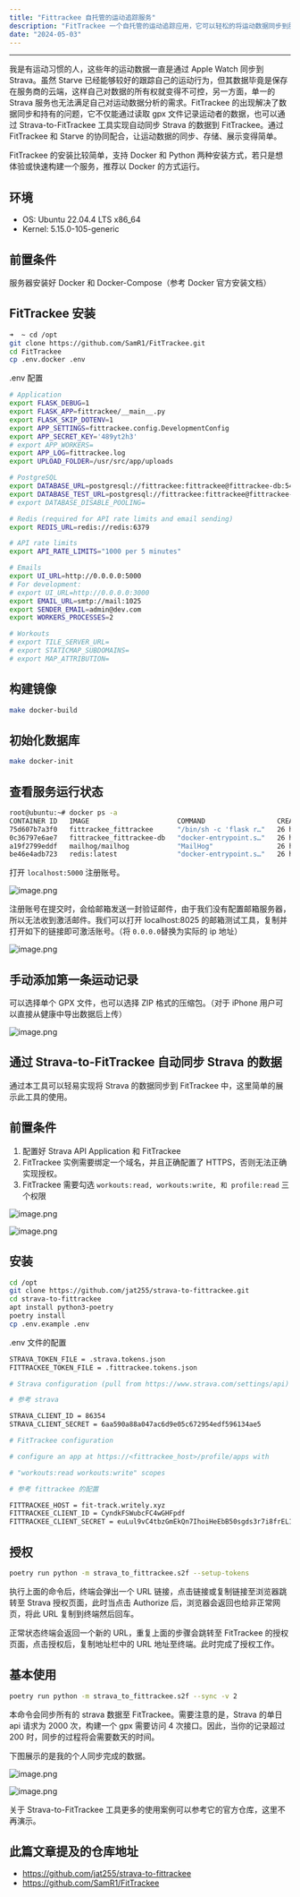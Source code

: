 ```yaml
---
title: "Fittrackee 自托管的运动追踪服务"
description: "FitTrackee 一个自托管的运动追踪应用，它可以轻松的将运动数据同步到服务器，并可以通过 strava 自动同步 Apple watch 和 Garmin 的运动数据📊。"
date: "2024-05-03"
---
```



---

我是有运动习惯的人，这些年的运动数据一直是通过 Apple Watch 同步到 Strava。虽然 Starve 已经能够较好的跟踪自己的运动行为，但其数据毕竟是保存在服务商的云端，这样自己对数据的所有权就变得不可控，另一方面，单一的 Strava 服务也无法满足自己对运动数据分析的需求。FitTrackee 的出现解决了数据同步和持有的问题，它不仅能通过读取 gpx 文件记录运动者的数据，也可以通过 Strava-to-FitTrackee 工具实现自动同步 Strava 的数据到 FitTrackee。通过 FitTrackee 和 Starve 的协同配合，让运动数据的同步、存储、展示变得简单。

FitTrackee 的安装比较简单，支持 Docker 和 Python 两种安装方式，若只是想体验或快速构建一个服务，推荐以 Docker 的方式运行。

## 环境

- OS: Ubuntu 22.04.4 LTS x86_64
- Kernel: 5.15.0-105-generic

## 前置条件

服务器安装好 Docker 和 Docker-Compose（参考 Docker 官方安装文档）

## FitTrackee 安装

```bash
➜  ~ cd /opt
git clone https://github.com/SamR1/FitTrackee.git
cd FitTrackee
cp .env.docker .env
```

.env 配置

```bash
# Application
export FLASK_DEBUG=1
export FLASK_APP=fittrackee/__main__.py
export FLASK_SKIP_DOTENV=1
export APP_SETTINGS=fittrackee.config.DevelopmentConfig
export APP_SECRET_KEY='489yt2h3'
# export APP_WORKERS=
export APP_LOG=fittrackee.log
export UPLOAD_FOLDER=/usr/src/app/uploads

# PostgreSQL
export DATABASE_URL=postgresql://fittrackee:fittrackee@fittrackee-db:5432/fittrackee
export DATABASE_TEST_URL=postgresql://fittrackee:fittrackee@fittrackee-db:5432/fittrackee_test
# export DATABASE_DISABLE_POOLING=

# Redis (required for API rate limits and email sending)
export REDIS_URL=redis://redis:6379

# API rate limits
export API_RATE_LIMITS="1000 per 5 minutes"

# Emails
export UI_URL=http://0.0.0.0:5000
# For development:
# export UI_URL=http://0.0.0.0:3000
export EMAIL_URL=smtp://mail:1025
export SENDER_EMAIL=admin@dev.com
export WORKERS_PROCESSES=2

# Workouts
# export TILE_SERVER_URL=
# export STATICMAP_SUBDOMAINS=
# export MAP_ATTRIBUTION=
```

## 构建镜像

```bash
make docker-build
```

## 初始化数据库

```bash
make docker-init
```

## 查看服务运行状态

```bash
root@ubuntu:~# docker ps -a
CONTAINER ID   IMAGE                      COMMAND                  CREATED        STATUS        PORTS                                            NAMES
75d607b7a3f0   fittrackee_fittrackee      "/bin/sh -c 'flask r…"   26 hours ago   Up 26 hours   0.0.0.0:5000->5000/tcp                           fittrackee
0c36797e6ae7   fittrackee_fittrackee-db   "docker-entrypoint.s…"   26 hours ago   Up 26 hours   0.0.0.0:5435->5432/tcp                           fittrackee-db
a19f2799eddf   mailhog/mailhog            "MailHog"                26 hours ago   Up 26 hours   0.0.0.0:1025->1025/tcp, 0.0.0.0:8025->8025/tcp   fittrackee-mailhog
be46e4adb723   redis:latest               "docker-entrypoint.s…"   26 hours ago   Up 26 hours   0.0.0.0:6379->6379/tcp                           fittrackee-redis
```

打开 `localhost:5000` 注册账号。

![image.png](https://ossk.cc/file/46bc5e94fa8e9faa6005b.png)

注册账号在提交时，会给邮箱发送一封验证邮件，由于我们没有配置邮箱服务器，所以无法收到激活邮件。我们可以打开 localhost:8025 的邮箱测试工具，复制并打开如下的链接即可激活账号。（将 `0.0.0.0`替换为实际的 ip 地址）

![image.png](https://ossk.cc/file/18e6e1e76f6074ff17228.png)

## 手动添加第一条运动记录

可以选择单个 GPX 文件，也可以选择 ZIP 格式的压缩包。（对于 iPhone 用户可以直接从健康中导出数据后上传）

![image.png](https://ossk.cc/file/2c5713c115ed6247627b8.png)

## 通过 Strava-to-FitTrackee 自动同步 Strava 的数据

通过本工具可以轻易实现将 Strava 的数据同步到 FitTrackee 中，这里简单的展示此工具的使用。

## 前置条件

1. 配置好 Strava API Application 和 FitTrackee
2. FitTrackee 实例需要绑定一个域名，并且正确配置了 HTTPS，否则无法正确实现授权。
3. FitTrackee 需要勾选 `workouts:read, workouts:write, 和 profile:read` 三个权限

![image.png](https://ossk.cc/file/513078275905236603c3d.png)

![image.png](https://ossk.cc/file/51226c7337893945bc1f3.png)

## 安装

```bash
cd /opt
git clone https://github.com/jat255/strava-to-fittrackee.git
cd strava-to-fittrackee
apt install python3-poetry
poetry install
cp .env.example .env
```

.env 文件的配置

```bash
STRAVA_TOKEN_FILE = .strava.tokens.json
FITTRACKEE_TOKEN_FILE = .fittrackee.tokens.json

# Strava configuration (pull from https://www.strava.com/settings/api)

# 参考 strava

STRAVA_CLIENT_ID = 86354
STRAVA_CLIENT_SECRET = 6aa590a88a047ac6d9e05c672954edf596134ae5

# FitTrackee configuration

# configure an app at https://<fittrackee_host>/profile/apps with

# "workouts:read workouts:write" scopes

# 参考 fittrackee 的配置

FITTRACKEE_HOST = fit-track.writely.xyz
FITTRACKEE_CLIENT_ID = CyndkFSWubcFC4wGHFpdf
FITTRACKEE_CLIENT_SECRET = euLul9vC4tbzGmEkQn7IhoiHeEbB50sgds3r7i8frEL1Cteil
```

## 授权

```bash
poetry run python -m strava_to_fittrackee.s2f --setup-tokens
```

执行上面的命令后，终端会弹出一个 URL 链接，点击链接或复制链接至浏览器跳转至 Strava 授权页面，此时当点击 Authorize 后，浏览器会返回也给非正常网页，将此 URL 复制到终端然后回车。

正常状态终端会返回一个新的 URL，重复上面的步骤会跳转至 FitTrackee 的授权页面，点击授权后，复制地址栏中的 URL 地址至终端。此时完成了授权工作。

## 基本使用

```bash
poetry run python -m strava_to_fittrackee.s2f --sync -v 2
```

本命令会同步所有的 strava 数据至 FitTrackee。需要注意的是，Strava 的单日 api 请求为 2000 次，构建一个 gpx 需要访问 4 次接口。因此，当你的记录超过 200 时，同步的过程将会需要数天的时间。

下图展示的是我的个人同步完成的数据。

![image.png](https://ossk.cc/file/95445035832a6052e8f37.png)

![image.png](https://ossk.cc/file/2bbd02f88863ac9b0d2a1.png)

关于 Strava-to-FitTrackee 工具更多的使用案例可以参考它的官方仓库，这里不再演示。

## 此篇文章提及的仓库地址

- https://github.com/jat255/strava-to-fittrackee
- https://github.com/SamR1/FitTrackee
